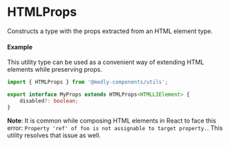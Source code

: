 
<Meta title="Utils/Types/HTMLProps" />

# HTMLProps

Constructs a type with the props extracted from an HTML element type.

#### Example

This utility type can be used as a convenient way of extending HTML elements while preserving props.

```ts
import { HTMLProps } from '@medly-components/utils';

export interface MyProps extends HTMLProps<HTMLLIElement> {
    disabled?: boolean;
}
```

**Note**: It is common while composing HTML elements in React to face this error: `Property 'ref' of foo is not assignable to target property.`. This utility resolves that issue as well.
